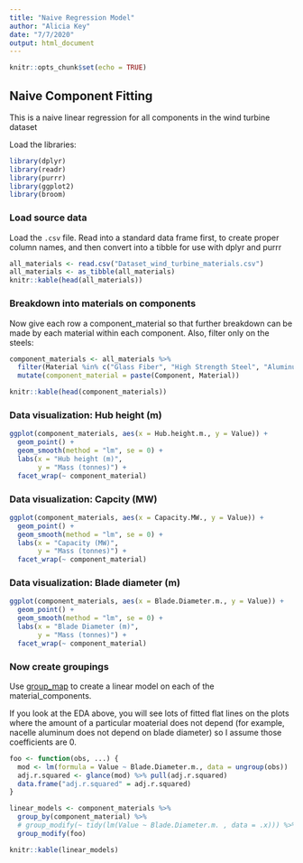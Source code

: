 ```yaml
---
title: "Naive Regression Model"
author: "Alicia Key"
date: "7/7/2020"
output: html_document
---
```


```r
knitr::opts_chunk$set(echo = TRUE)
```

## Naive Component Fitting

This is a naive linear regression for all components in the wind turbine dataset

Load the libraries:
``` r
library(dplyr)
library(readr)
library(purrr)
library(ggplot2)
library(broom)
```

### Load source data

Load the `.csv` file. Read into a standard data frame first, to create proper column names, and then convert into a tibble for use with dplyr and purrr

``` r
all_materials <- read.csv("Dataset_wind_turbine_materials.csv")
all_materials <- as_tibble(all_materials)
knitr::kable(head(all_materials))
```

### Breakdown into materials on components

Now give each row a component_material so that further breakdown can be made by each material within each component. Also, filter only on the steels:

``` r
component_materials <- all_materials %>%
  filter(Material %in% c("Glass Fiber", "High Strength Steel", "Aluminum", "Highly alloyed Steel")) %>%
  mutate(component_material = paste(Component, Material))

knitr::kable(head(component_materials))
```


### Data visualization: Hub height (m)

``` r
ggplot(component_materials, aes(x = Hub.height.m., y = Value)) +
  geom_point() +
  geom_smooth(method = "lm", se = 0) +
  labs(x = "Hub height (m)",
       y = "Mass (tonnes)") +
  facet_wrap(~ component_material)
```

### Data visualization: Capcity (MW)

``` r
ggplot(component_materials, aes(x = Capacity.MW., y = Value)) +
  geom_point() +
  geom_smooth(method = "lm", se = 0) +
  labs(x = "Capacity (MW)",
       y = "Mass (tonnes)") +
  facet_wrap(~ component_material)
```

### Data visualization: Blade diameter (m)

``` r
ggplot(component_materials, aes(x = Blade.Diameter.m., y = Value)) +
  geom_point() +
  geom_smooth(method = "lm", se = 0) +
  labs(x = "Blade Diameter (m)",
       y = "Mass (tonnes)") +
  facet_wrap(~ component_material)
```

### Now create groupings

Use [group_map](https://dplyr.tidyverse.org/reference/group_map.html) to create a linear model on each of the material_components.

If you look at the EDA above, you will see lots of fitted flat lines on the plots where the amount of a particular moaterial does not depend (for example, nacelle aluminum does not depend on blade diameter) so I assume those coefficients are 0.

``` r
foo <- function(obs, ...) {
  mod <- lm(formula = Value ~ Blade.Diameter.m., data = ungroup(obs))
  adj.r.squared <- glance(mod) %>% pull(adj.r.squared)
  data.frame("adj.r.squared" = adj.r.squared)
}

linear_models <- component_materials %>%
  group_by(component_material) %>%
  # group_modify(~ tidy(lm(Value ~ Blade.Diameter.m. , data = .x))) %>%
  group_modify(foo)

knitr::kable(linear_models)
```